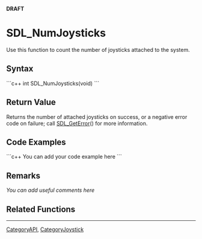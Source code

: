 <!-- pragma section-numbers off -->
<!-- pragma disable-camelcase -->
'''DRAFT'''

= SDL_NumJoysticks =
Use this function to count the number of joysticks attached to the system.


== Syntax ==
```c++
int SDL_NumJoysticks(void)
```

== Return Value ==
Returns the number of attached joysticks on success, or a negative error code on failure; call [[SDL_GetError]]() for more information.

== Code Examples ==
```c++
You can add your code example here
```

== Remarks ==
''You can add useful comments here''

== Related Functions ==

----
[[CategoryAPI]], [[CategoryJoystick]]
